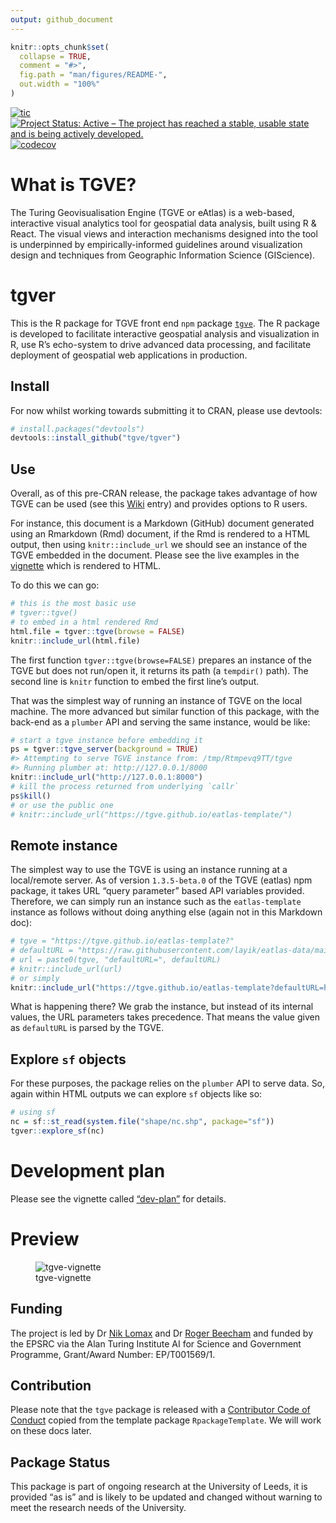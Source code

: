 ```yaml
---
output: github_document
---
```


<!-- README.md is generated from README.Rmd. Please edit that file -->

```r
knitr::opts_chunk$set(
  collapse = TRUE,
  comment = "#>",
  fig.path = "man/figures/README-",
  out.width = "100%"
)
```

[![tic](https://github.com/tgve/tgver/actions/workflows/tic.yml/badge.svg)](https://github.com/tgve/tgver/actions/workflows/tic.yml) [![Project Status: Active – The project has reached a stable, usable state and is being actively developed.](https://www.repostatus.org/badges/latest/wip.svg)](https://www.repostatus.org/#wip) [![codecov](https://codecov.io/gh/tgve/tgver/branch/master/graph/badge.svg?token=WAR82Q7597)](https://app.codecov.io/gh/tgve/tgver)

# What is TGVE?
The Turing Geovisualisation Engine (TGVE or eAtlas) is a web-based, interactive visual analytics tool for geospatial data analysis, built using R & React. The visual views and interaction mechanisms designed into the tool is underpinned by empirically-informed guidelines around visualization design and techniques from Geographic Information Science (GIScience).

# tgver

This is the R package for TGVE front end `npm` package [`tgve`](https://www.npmjs.com/package/eatlas). The R package is developed to facilitate interactive geospatial analysis and visualization in R, use R's echo-system to drive advanced data processing, and facilitate deployment of geospatial web applications in production.

## Install
For now whilst working towards submitting it to CRAN, please use devtools:

```r
# install.packages("devtools")
devtools::install_github("tgve/tgver")
```

## Use
Overall, as of this pre-CRAN release, the package takes advantage of how TGVE can be used (see this [Wiki](https://github.com/tgve/eAtlas/wiki/Using-TGVE) entry) and provides options to R users.

For instance, this document is a Markdown (GitHub) document generated using an Rmarkdown (Rmd) document, if the Rmd is rendered to a HTML output, then using `knitr::include_url` we should see an instance of the TGVE embedded in the document. Please see the live examples in the [vignette](https://tgve.github.io/tgver/articles/tgver.html) which is rendered to HTML.

To do this we can go:
```r
# this is the most basic use
# tgver::tgve()
# to embed in a html rendered Rmd
html.file = tgver::tgve(browse = FALSE)
knitr::include_url(html.file)
```
The first function `tgver::tgve(browse=FALSE)` prepares an instance of the TGVE but does not run/open it, it returns its path (a `tempdir()` path). The second line is `knitr` function to embed the first line's output. 

That was the simplest way of running an instance of TGVE on the local machine. The more advanced but similar function of this package, with the back-end as a `plumber` API and serving the same instance, would be like:

```r
# start a tgve instance before embedding it
ps = tgver::tgve_server(background = TRUE)
#> Attempting to serve TGVE instance from: /tmp/Rtmpevq9TT/tgve
#> Running plumber at: http://127.0.0.1/8000
knitr::include_url("http://127.0.0.1:8000")
# kill the process returned from underlying `callr`
ps$kill()
# or use the public one
# knitr::include_url("https://tgve.github.io/eatlas-template/")
```

## Remote instance
The simplest way to use the TGVE is using an instance running at a local/remote server. As of version `1.3.5-beta.0` of the TGVE (eatlas) npm package, it takes URL "query parameter" based API variables provided. Therefore, we can simply run an instance such as the `eatlas-template` instance as follows without doing anything else (again not in this Markdown doc):

```r
# tgve = "https://tgve.github.io/eatlas-template?"
# defaultURL = "https://raw.githubusercontent.com/layik/eatlas-data/main/casualties_100.geojson"
# url = paste0(tgve, "defaultURL=", defaultURL)
# knitr::include_url(url)
# or simply
knitr::include_url("https://tgve.github.io/eatlas-template?defaultURL=https://raw.githubusercontent.com/layik/eatlas-data/main/casualties_100.geojson")
```

What is happening there? We grab the instance, but instead of its internal values, the URL parameters takes precedence. That means the value given as `defaultURL` is parsed by the TGVE.

## Explore `sf` objects
For these purposes, the package relies on the `plumber` API to serve data. So, again within HTML outputs we can explore `sf` objects like so:

```r
# using sf
nc = sf::st_read(system.file("shape/nc.shp", package="sf"))
tgver::explore_sf(nc)
```

# Development plan
Please see the vignette called ["dev-plan"](https://tgve.github.io/tgver/articles/dev-plan.html) for details.

# Preview
![tgve-vignette](https://user-images.githubusercontent.com/408568/141796882-2cf68f6b-a6e4-4836-9efa-bf1973f5cab9.png)

## Funding

The project is led by Dr [Nik
Lomax](https://environment.leeds.ac.uk/geography/staff/1064/dr-nik-lomax)
and Dr [Roger
Beecham](https://environment.leeds.ac.uk/geography/staff/1003/dr-roger-beecham)
and funded by the EPSRC via the Alan Turing Institute AI for Science and
Government Programme, Grant/Award Number: EP/T001569/1.

## Contribution

Please note that the `tgve` package is released with a [Contributor Code of Conduct](CODE_OF_CONDUCT.md) copied from the template package `RpackageTemplate`. We will work on these docs later.


## Package Status

This package is part of ongoing research at the University of Leeds, it is provided "as is" and is likely to be updated and changed without warning to meet the research needs of the University.
